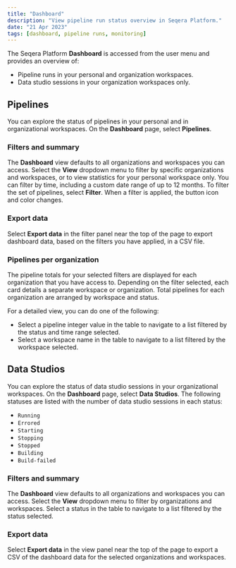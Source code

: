```yaml
---
title: "Dashboard"
description: "View pipeline run status overview in Seqera Platform."
date: "21 Apr 2023"
tags: [dashboard, pipeline runs, monitoring]
---
```


The Seqera Platform **Dashboard** is accessed from the user menu and provides an overview of:

- Pipeline runs in your personal and organization workspaces.
- Data studio sessions in your organization workspaces only.

## Pipelines

You can explore the status of pipelines in your personal and in organizational workspaces. On the **Dashboard** page, select **Pipelines**.

### Filters and summary

The **Dashboard** view defaults to all organizations and workspaces you can access. Select the **View** dropdown menu to filter by specific organizations and workspaces, or to view statistics for your personal workspace only. You can filter by time, including a custom date range of up to 12 months. To filter the set of pipelines, select **Filter**. When a filter is applied, the button icon and color changes.

### Export data

Select **Export data** in the filter panel near the top of the page to export dashboard data, based on the filters you have applied, in a CSV file.

### Pipelines per organization

The pipeline totals for your selected filters are displayed for each organization that you have access to. Depending on the filter selected, each card details a separate workspace or organization. Total pipelines for each organization are arranged by workspace and status.

For a detailed view, you can do one of the following:

- Select a pipeline integer value in the table to navigate to a list filtered by the status and time range selected.
- Select a workspace name in the table to navigate to a list filtered by the workspace selected.

## Data Studios

You can explore the status of data studio sessions in your organizational workspaces. On the **Dashboard** page, select **Data Studios**. The following statuses are listed with the number of data studio sessions in each status:

- `Running`
- `Errored`
- `Starting`
- `Stopping`
- `Stopped`
- `Building`
- `Build-failed`

### Filters and summary

The **Dashboard** view defaults to all organizations and workspaces you can access. Select the **View** dropdown menu to filter by organizations and workspaces. Select a status in the table to navigate to a list filtered by the status selected.

### Export data

Select **Export data** in the view panel near the top of the page to export a CSV of the dashboard data for the selected organizations and workspaces.


<!-- links -->
[ds]: ../data/data-studios.mdx
